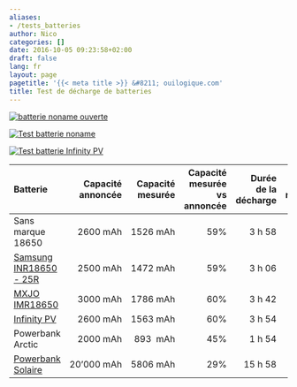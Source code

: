 ```yaml
---
aliases:
- /tests_batteries
author: Nico
categories: []
date: 2016-10-05 09:23:58+02:00
draft: false
lang: fr
layout: page
pagetitle: '{{< meta title >}} &#8211; ouilogique.com'
title: Test de décharge de batteries
---
```


[![batterie noname ouverte][img_1]][img_1]

[img_1]: ./images/batterie_noname+boitier_lowres.jpg

[![Test batterie noname][img_2]][img_2]

[img_2]: ./images/test_batterie_18650_noname_lowres.jpg

[![Test batterie Infinity PV][img_3]][img_3]

[img_3]: ./images/test_batterie_infinityPV_lowres.jpg

| Batterie                     | Capacité annoncée | Capacité mesurée | Capacité mesurée<br/>vs annoncée | Durée de la décharge | Tension mesurée | Courant mesuré | Résistance calculée |
| :--------------------------- | ----------------: | ---------------: | -------------------------------: | -------------------: | --------------: | -------------: | ------------------: |
| Sans marque 18650            |          2600 mAh |         1526 mAh |                              59% |               3 h 58 |          4.90 V |         0.39 A |              12.6 Ω |
| [Samsung INR18650 - 25R ][1] |          2500 mAh |         1472 mAh |                              59% |               3 h 06 |               - |              - |                   - |
| [MXJO IMR18650][2]           |          3000 mAh |         1786 mAh |                              60% |               3 h 42 |               - |              - |                   - |
| [Infinity PV][3]             |          2600 mAh |         1563 mAh |                              60% |               3 h 54 |          5.12 V |         0.39 A |              13.1 Ω |
| Powerbank Arctic             |          2000 mAh |         893  mAh |                              45% |               1 h 54 |               - |              - |                   - |
| [Powerbank Solaire][4]       |        20’000 mAh |         5806 mAh |                              29% |              15 h 58 |          4.55 V |         0.36 A |              12.6 Ω |

[1]: http://www.gearbest.com/batteries/pp_241348.html
[2]: http://www.lepetitvapoteur.com/fr/accus/1876-accu-mxjo-imr-18650-3000-ma-35-a-.html
[3]: https://www.infinitypv.com/images/HeLi-on_manual_v1.pdf
[4]: https://www.youtube.com/watch?v=NL6nySngGtU
